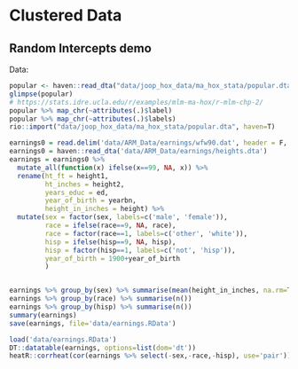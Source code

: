 # Clustered Data



## Random Intercepts demo

Data: 

```r
popular <- haven::read_dta("data/joop_hox_data/ma_hox_stata/popular.dta")
glimpse(popular)
# https://stats.idre.ucla.edu/r/examples/mlm-ma-hox/r-mlm-chp-2/
popular %>% map_chr(~attributes(.)$label)
popular %>% map_chr(~attributes(.)$labels)
rio::import("data/joop_hox_data/ma_hox_stata/popular.dta", haven=T)
```

 
```r
earnings0 = read.delim('data/ARM_Data/earnings/wfw90.dat', header = F, sep = '\t')
earnings0 = haven::read_dta('data/ARM_Data/earnings/heights.dta')
earnings = earnings0 %>% 
  mutate_all(function(x) ifelse(x==99, NA, x)) %>% 
  rename(ht_ft = height1,
         ht_inches = height2,
         years_educ = ed,
         year_of_birth = yearbn,
         height_in_inches = height) %>% 
  mutate(sex = factor(sex, labels=c('male', 'female')),
         race = ifelse(race==9, NA, race),
         race = factor(race==1, labels=c('other', 'white')),
         hisp = ifelse(hisp==9, NA, hisp),
         hisp = factor(hisp==1, labels=c('not', 'hisp')),
         year_of_birth = 1900+year_of_birth
         )


earnings %>% group_by(sex) %>% summarise(mean(height_in_inches, na.rm=T))
earnings %>% group_by(race) %>% summarise(n())
earnings %>% group_by(hisp) %>% summarise(n())
summary(earnings)
save(earnings, file='data/earnings.RData')
``` 
```r
load('data/earnings.RData')
DT::datatable(earnings, options=list(dom='dt'))
heatR::corrheat(cor(earnings %>% select(-sex,-race,-hisp), use='pair'))
```
